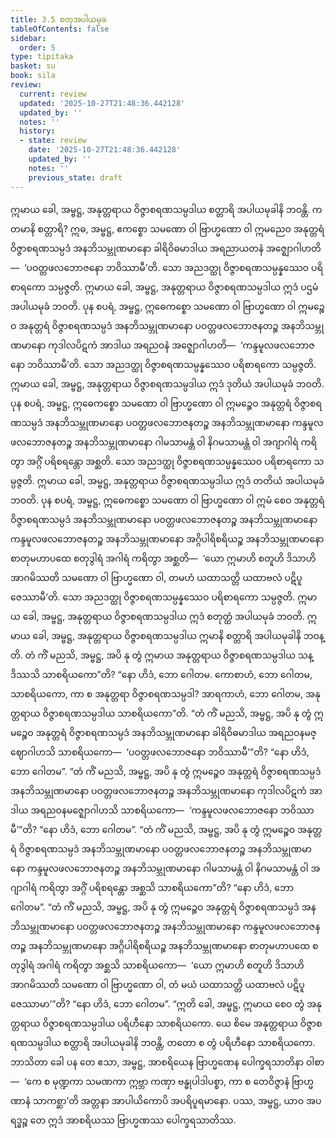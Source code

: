 ```yaml
---
title: 3.5 စတုအပါယမုခ
tableOfContents: false
sidebar:
  order: 5
type: tipitaka
basket: su
book: sila
review:
  current: review
  updated: '2025-10-27T21:48:36.442128'
  updated_by: ''
  notes: ''
  history:
  - state: review
    date: '2025-10-27T21:48:36.442128'
    updated_by: ''
    notes: ''
    previous_state: draft
---
```



<ReviewStatus review={frontmatter.review} showDetails={true} />

<HypothesisAnnotation frontmatter={frontmatter} />

<DynamicBreadcrumb />

<Division number="280" book="sila" e="ch" v="6" p="94">

<Paragraph number="393" book="sila">
ဣမာယ ခေါ, အမ္ဗဋ္ဌ, အနုတ္တရာယ ဝိဇ္ဇာစရဏသမ္ပဒါယ စတ္တာရိ အပါယမုခါနိ ဘဝန္တိ. ကတမာနိ စတ္တာရိ? ဣဓ, အမ္ဗဋ္ဌ, ဧကစ္စော သမဏော ဝါ ဗြာဟ္မဏော ဝါ ဣမညေဝ အနုတ္တရံ ဝိဇ္ဇာစရဏသမ္ပဒံ အနဘိသမ္ဘုဏမာနော ခါရိဝိဓမာဒါယ အရညာယတနံ အဇ္ဈောဂါဟတိ—  ‘ပဝတ္တဖလဘောဇနော ဘဝိဿာမီ’တိ. သော အညဒတ္ထု ဝိဇ္ဇာစရဏသမ္ပန္နဿေဝ ပရိစာရကော သမ္ပဇ္ဇတိ. ဣမာယ ခေါ, အမ္ဗဋ္ဌ, အနုတ္တရာယ ဝိဇ္ဇာစရဏသမ္ပဒါယ ဣဒံ ပဌမံ အပါယမုခံ ဘဝတိ.
</Paragraph>

<Paragraph number="394" book="sila">
ပုန စပရံ, အမ္ဗဋ္ဌ, ဣဓေကစ္စော သမဏော ဝါ ဗြာဟ္မဏော ဝါ ဣမဉ္စေဝ အနုတ္တရံ ဝိဇ္ဇာစရဏသမ္ပဒံ အနဘိသမ္ဘုဏမာနော ပဝတ္တဖလဘောဇနတဉ္စ အနဘိသမ္ဘုဏမာနော ကုဒါလပိဋကံ အာဒါယ အရညဝနံ အဇ္ဈောဂါဟတိ—  ‘ကန္ဒမူလဖလဘောဇနော ဘဝိဿာမီ’တိ. သော အညဒတ္ထု ဝိဇ္ဇာစရဏသမ္ပန္နဿေဝ ပရိစာရကော သမ္ပဇ္ဇတိ. ဣမာယ ခေါ, အမ္ဗဋ္ဌ, အနုတ္တရာယ ဝိဇ္ဇာစရဏသမ္ပဒါယ ဣဒံ ဒုတိယံ အပါယမုခံ ဘဝတိ.
</Paragraph>

<Paragraph number="395" book="sila">
ပုန စပရံ, အမ္ဗဋ္ဌ, ဣဓေကစ္စော သမဏော ဝါ ဗြာဟ္မဏော ဝါ ဣမဉ္စေဝ အနုတ္တရံ ဝိဇ္ဇာစရဏသမ္ပဒံ အနဘိသမ္ဘုဏမာနော ပဝတ္တဖလဘောဇနတဉ္စ အနဘိသမ္ဘုဏမာနော ကန္ဒမူလဖလဘောဇနတဉ္စ အနဘိသမ္ဘုဏမာနော ဂါမသာမန္တံ ဝါ နိဂမသာမန္တံ ဝါ အဂျာဂါရံ ကရိတွာ အဂ္ဂိံ ပရိစရန္တော အစ္ဆတိ. သော အညဒတ္ထု ဝိဇ္ဇာစရဏသမ္ပန္နဿေဝ ပရိစာရကော သမ္ပဇ္ဇတိ. ဣမာယ ခေါ, အမ္ဗဋ္ဌ, အနုတ္တရာယ ဝိဇ္ဇာစရဏသမ္ပဒါယ ဣဒံ တတိယံ အပါယမုခံ ဘဝတိ.
</Paragraph>

<Paragraph number="396" book="sila">
ပုန စပရံ, အမ္ဗဋ္ဌ, ဣဓေကစ္စော သမဏော ဝါ ဗြာဟ္မဏော ဝါ ဣမံ စေဝ အနုတ္တရံ ဝိဇ္ဇာစရဏသမ္ပဒံ အနဘိသမ္ဘုဏမာနော ပဝတ္တဖလဘောဇနတဉ္စ အနဘိသမ္ဘုဏမာနော ကန္ဒမူလဖလဘောဇနတဉ္စ အနဘိသမ္ဘုဏမာနော အဂ္ဂိပါရိစရိယဉ္စ အနဘိသမ္ဘုဏမာနော စာတုမဟာပထေ စတုဒွါရံ အဂါရံ ကရိတွာ အစ္ဆတိ—  ‘ယော ဣမာဟိ စတူဟိ ဒိသာဟိ အာဂမိဿတိ သမဏော ဝါ ဗြာဟ္မဏော ဝါ, တမဟံ ယထာသတ္တိ ယထာဗလံ ပဋိပူဇေဿာမီ’တိ. သော အညဒတ္ထု ဝိဇ္ဇာစရဏသမ္ပန္နဿေဝ ပရိစာရကော သမ္ပဇ္ဇတိ. ဣမာယ ခေါ, အမ္ဗဋ္ဌ, အနုတ္တရာယ ဝိဇ္ဇာစရဏသမ္ပဒါယ ဣဒံ စတုတ္ထံ အပါယမုခံ ဘဝတိ. ဣမာယ ခေါ, အမ္ဗဋ္ဌ, အနုတ္တရာယ ဝိဇ္ဇာစရဏသမ္ပဒါယ ဣမာနိ စတ္တာရိ အပါယမုခါနိ ဘဝန္တိ.
</Paragraph>

</Division>
<Division number="281" book="sila" e="ch" v="6" p="95">

<Paragraph number="397" book="sila">
တံ ကိံ မညသိ, အမ္ဗဋ္ဌ, အပိ နု တွံ ဣမာယ အနုတ္တရာယ ဝိဇ္ဇာစရဏသမ္ပဒါယ သန္ဒိဿသိ သာစရိယကော”တိ? “နော ဟိဒံ, ဘော ဂေါတမ. ကောစာဟံ, ဘော ဂေါတမ, သာစရိယကော, ကာ စ အနုတ္တရာ ဝိဇ္ဇာစရဏသမ္ပဒါ? အာရကာဟံ, ဘော ဂေါတမ, အနုတ္တရာယ ဝိဇ္ဇာစရဏသမ္ပဒါယ သာစရိယကော”တိ.
</Paragraph>

<Paragraph number="398" book="sila">
“တံ ကိံ မညသိ, အမ္ဗဋ္ဌ, အပိ နု တွံ ဣမဉ္စေဝ အနုတ္တရံ ဝိဇ္ဇာစရဏသမ္ပဒံ အနဘိသမ္ဘုဏမာနော ခါရိဝိဓမာဒါယ အရညဝနမဇ္ဈောဂါဟသိ သာစရိယကော—  ‘ပဝတ္တဖလဘောဇနော ဘဝိဿာမီ’”တိ? “နော ဟိဒံ, ဘော ဂေါတမ”.
</Paragraph>

<Paragraph number="399" book="sila">
“တံ ကိံ မညသိ, အမ္ဗဋ္ဌ, အပိ နု တွံ ဣမဉ္စေဝ အနုတ္တရံ ဝိဇ္ဇာစရဏသမ္ပဒံ အနဘိသမ္ဘုဏမာနော ပဝတ္တဖလဘောဇနတဉ္စ အနဘိသမ္ဘုဏမာနော ကုဒါလပိဋကံ အာဒါယ အရညဝနမဇ္ဈောဂါဟသိ သာစရိယကော—  ‘ကန္ဒမူလဖလဘောဇနော ဘဝိဿာမီ’”တိ? “နော ဟိဒံ, ဘော ဂေါတမ”.
</Paragraph>

<Paragraph number="400" book="sila">
“တံ ကိံ မညသိ, အမ္ဗဋ္ဌ, အပိ နု တွံ ဣမဉ္စေဝ အနုတ္တရံ ဝိဇ္ဇာစရဏသမ္ပဒံ အနဘိသမ္ဘုဏမာနော ပဝတ္တဖလဘောဇနတဉ္စ အနဘိသမ္ဘုဏမာနော ကန္ဒမူလဖလဘောဇနတဉ္စ အနဘိသမ္ဘုဏမာနော ဂါမသာမန္တံ ဝါ နိဂမသာမန္တံ ဝါ အဂျာဂါရံ ကရိတွာ အဂ္ဂိံ ပရိစရန္တော အစ္ဆသိ သာစရိယကော”တိ? “နော ဟိဒံ, ဘော ဂေါတမ”.
</Paragraph>

<Paragraph number="401" book="sila">
“တံ ကိံ မညသိ, အမ္ဗဋ္ဌ, အပိ နု တွံ ဣမဉ္စေဝ အနုတ္တရံ ဝိဇ္ဇာစရဏသမ္ပဒံ အနဘိသမ္ဘုဏမာနော ပဝတ္တဖလဘောဇနတဉ္စ အနဘိသမ္ဘုဏမာနော ကန္ဒမူလဖလဘောဇနတဉ္စ အနဘိသမ္ဘုဏမာနော အဂ္ဂိပါရိစရိယဉ္စ အနဘိသမ္ဘုဏမာနော စာတုမဟာပထေ စတုဒွါရံ အဂါရံ ကရိတွာ အစ္ဆသိ သာစရိယကော—  ‘ယော ဣမာဟိ စတူဟိ ဒိသာဟိ အာဂမိဿတိ သမဏော ဝါ ဗြာဟ္မဏော ဝါ, တံ မယံ ယထာသတ္တိ ယထာဗလံ ပဋိပူဇေဿာမာ’”တိ? “နော ဟိဒံ, ဘော ဂေါတမ”.
</Paragraph>

</Division>
<Division number="282" book="sila" e="ch" v="6" p="96">

<Paragraph number="402" book="sila">
“ဣတိ ခေါ, အမ္ဗဋ္ဌ, ဣမာယ စေဝ တွံ အနုတ္တရာယ ဝိဇ္ဇာစရဏသမ္ပဒါယ ပရိဟီနော သာစရိယကော. ယေ စိမေ အနုတ္တရာယ ဝိဇ္ဇာစရဏသမ္ပဒါယ စတ္တာရိ အပါယမုခါနိ ဘဝန္တိ, တတော စ တွံ ပရိဟီနော သာစရိယကော. ဘာသိတာ ခေါ ပန တေ ဧသာ, အမ္ဗဋ္ဌ, အာစရိယေန ဗြာဟ္မဏေန ပေါက္ခရသာတိနာ ဝါစာ—  ‘ကေ စ မုဏ္ဍကာ သမဏကာ ဣဗ္ဘာ ကဏှာ ဗန္ဓုပါဒါပစ္စာ, ကာ စ တေဝိဇ္ဇာနံ ဗြာဟ္မဏာနံ သာကစ္ဆာ’တိ အတ္တနာ အာပါယိကောပိ အပရိပူရမာနော. ပဿ, အမ္ဗဋ္ဌ, ယာဝ အပရဒ္ဓဉ္စ တေ ဣဒံ အာစရိယဿ ဗြာဟ္မဏဿ ပေါက္ခရသာတိဿ.
</Paragraph>
</Division>